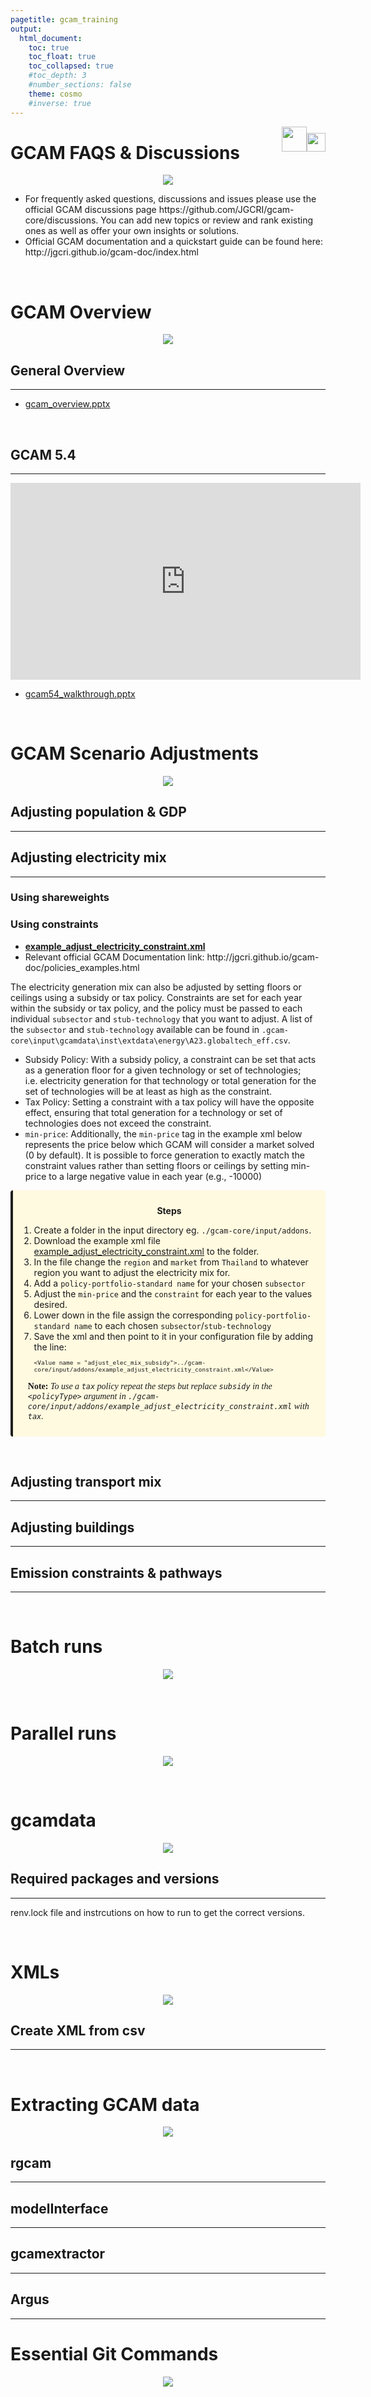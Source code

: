 ```yaml
---
pagetitle: gcam_training
output: 
  html_document:
    toc: true
    toc_float: true
    toc_collapsed: true
    #toc_depth: 3
    #number_sections: false
    theme: cosmo
    #inverse: true
---
```


<div class="header_logo">
<img src="images/logo_gcims_white.png" style="float:right;height:30px; padding-top:10px;">
<img src="images/logo_pnnl_white.png" style="float:right;height:40px;">
</div>

<!-------------------------->
# GCAM FAQS & Discussions
<!-------------------------->
<p align="center"> <img src="images/divider.png"></p>

- For frequently asked questions, discussions and issues please use the official GCAM discussions page https://github.com/JGCRI/gcam-core/discussions. You can add new topics or review and rank existing ones as well as offer your own insights or solutions.
- Official GCAM documentation and a quickstart guide can be found here: http://jgcri.github.io/gcam-doc/index.html

<br>

<!-------------------------->
# GCAM Overview
<!-------------------------->
<p align="center"> <img src="images/divider.png"></p>

## General Overview
***

* [gcam_overview.pptx](https://github.com/JGCRI/gcam_training/blob/main/presentations/gcam_overview.pptx)

<br>

## GCAM 5.4
***

<iframe width="560" height="315" src="https://www.youtube.com/embed/13tBgM_JWXc?rel=0" frameborder="0" allowfullscreen></iframe>

* [gcam54_walkthrough.pptx](https://github.com/JGCRI/gcam_training/blob/main/presentations/gcam54_walkthrough.pptx)

<br>

<!-------------------------->
# GCAM Scenario Adjustments
<!-------------------------->
<p align="center"> <img src="images/divider.png"></p>

## Adjusting population & GDP
***

## Adjusting electricity mix
***

### Using shareweights

### Using constraints

* **[example_adjust_electricity_constraint.xml](https://github.com/JGCRI/gcam_training/blob/main/examples/example_adjust_electricity_constraint_subsidy.xml)**
* Relevant official GCAM Documentation link: http://jgcri.github.io/gcam-doc/policies_examples.html

The electricity generation mix can also be adjusted by setting floors or ceilings using a subsidy or tax policy. Constraints are set for each year within the subsidy or tax policy, and the policy must be passed to each individual `subsector` and `stub-technology` that you want to adjust. A list of the `subsector` and `stub-technology` available can be found in `.gcam-core\input\gcamdata\inst\extdata\energy\A23.globaltech_eff.csv`.

- Subsidy Policy: With a subsidy policy, a constraint can be set that acts as a generation floor for a given technology or set of technologies; i.e. electricity generation for that technology or total generation for the set of technologies will be at least as high as the constraint. 
- Tax Policy: Setting a constraint with a tax policy will have the opposite effect, ensuring that total generation for a technology or set of technologies does not exceed the constraint. 
- `min-price`: Additionally, the `min-price` tag in the example xml  below represents the price below which GCAM will consider a market solved (0 by default). It is possible to force generation to exactly match the constraint values rather than setting floors or ceilings by setting min-price to a large negative value in each year (e.g., <min-price year=”2020”>-10000</min-price>)

<div class="warning" style='background-color:#fffae0; border-left: solid #1f1f1f 4px; border-radius: 4px; padding:0.7em;'>
<span>
<p style='margin-top:1em; text-align:center'>
<b>Steps</b></p>
<p style='margin-left:1em;'>
1. Create a folder in the input directory eg. `./gcam-core/input/addons`.
2. Download the example xml file [example_adjust_electricity_constraint.xml](https://github.com/JGCRI/gcam_training/blob/main/examples/example_adjust_electricity_constraint_subsidy.xml) to the folder.
3. In the file change the `region`  and `market` from `Thailand` to whatever region you want to adjust the electricity mix for. 
4. Add a `policy-portfolio-standard name` for your chosen `subsector`
5. Adjust the `min-price` and the `constraint` for each year to the values desired.
6. Lower down in the file assign the corresponding `policy-portfolio-standard name` to each chosen `subsector`/`stub-technology`
6. Save the xml and then point to it in your configuration file by adding the line: 
<p style='font-size:0.8em'>`<Value name = "adjust_elec_mix_subsidy">../gcam-core/input/addons/example_adjust_electricity_constraint.xml</Value>`</p>
</p>
<p style='margin-bottom:1em; margin-left:1em; text-align:left; font-family:Georgia'> 
<b>Note: </b> 
<i>To use a `tax` policy repeat the steps but replace `subsidy` in the `<policyType>` argument in `./gcam-core/input/addons/example_adjust_electricity_constraint.xml` with `tax`.</i>
</p></span>
</div>

<br>

## Adjusting transport mix
***

## Adjusting buildings
***

## Emission constraints & pathways
***

<br>

<!-------------------------->
# Batch runs
<!-------------------------->
<p align="center"> <img src="images/divider.png"></p>

<br>

<!-------------------------->
# Parallel runs
<!-------------------------->
<p align="center"> <img src="images/divider.png"></p>

<br>

<!-------------------------->
# gcamdata
<!-------------------------->
<p align="center"> <img src="images/divider.png"></p>

## Required packages and versions
***

renv.lock file and instrcutions on how to run to get the correct versions.

<br>

<!-------------------------->
# XMLs
<!-------------------------->
<p align="center"> <img src="images/divider.png"></p>

## Create XML from csv
***

<br>

<!-------------------------->
# Extracting GCAM data
<!-------------------------->
<p align="center"> <img src="images/divider.png"></p>

## rgcam
***

## modelInterface
***

## gcamextractor
***

## Argus
***

<!-------------------------->
# Essential Git Commands
<!-------------------------->
<p align="center"> <img src="images/divider.png"></p>
